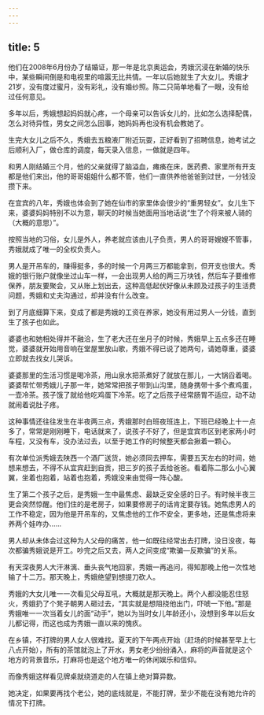 ```yaml
---
---
---
```

title: 5
---





他们在2008年6月份办了结婚证，那一年是北京奥运会，秀娥沉浸在新婚的快乐中，某些瞬间倒是和电视里的喧嚣无比共情。一年以后她就生了大女儿。秀娥才21岁，没有度过蜜月，没有彩礼，没有婚纱照。陈二只简单地看了一眼，没有给过任何意见。

多年以后，秀娥想起妈妈就心疼，一个母亲可以告诉女儿的，比如怎么选择配偶，怎么对待异性，男女之间怎么回事，她妈妈再也没有机会教她了。

生完大女儿之后不久，秀娥去五粮液厂附近玩耍，正好看到了招聘信息，她考试之后顺利入厂，做仓库的调度，每天录入信息，一做就是四年。

和男人刚结婚三个月，他的父亲就得了脑溢血，瘫痪在床，医药费、家里所有开支都是他们来出，他的哥哥姐姐什么都不管，他们一直供养他爸爸到过世，一分钱没攒下来。

在宜宾的八年，秀娥也体会到了她在仙市的家里体会很少的“重男轻女”。女儿生下来，婆婆妈妈特别不以为意，聊天的时候当她面用当地话说“生了个将来被人骑的（大概的意思）”。

按照当地的习俗，女儿是外人，养老就应该由儿子负责，男人的哥哥嫂嫂不管事，秀娥就成了唯一的全权负责人。

男人是开吊车的，赚得挺多，多的时候一个月两三万都能拿到，但开支也很大。秀娥的银行账户就像坐过山车一样，一会出现男人给的两三万块钱，然后车子要维修保养，朋友要聚会，又从账上划出去，这种高低起伏好像从未顾及过孩子的生活费问题，秀娥和丈夫沟通过，却并没有什么改变。

到了月底细算下来，变成了都是秀娥的工资在养家，她没有用过男人一分钱，直到生了孩子也如此。

婆婆也和她相处得并不融洽，生了老大还在坐月子的时候，秀娥早上五点多还在睡觉，婆婆就开始用音响在堂屋里放山歌，秀娥不得已说了她两句，请她尊重，婆婆立即就去找女儿哭诉。

婆婆那里的生活习惯是喝冷茶，用山泉水把茶煮好了就放在那儿，一大锅舀着喝。婆婆帮忙带秀娥儿子那一年，她常常把孩子带到山沟里，随身携带十多个煮鸡蛋，一壶冷茶。孩子饿了就给他吃鸡蛋下冷茶。吃了之后孩子经常肠胃不适应，动不动就闹着说肚子疼。

这种事情还往往发生在半夜两三点，秀娥那时白班夜班连上，下班已经晚上十一点多了，常常是刚刚睡下，电话就来了，说孩子不好了，但是宜宾市区到老家两小时车程，又没有车，没办法过去，以至于她工作的时候整天都会揪着一颗心。

有次单位派秀娥去陕西一个酒厂送货，她必须同去押车，需要五天左右的时间，她想来想去，不得不从宜宾赶到自贡，把三岁的孩子丢给爸爸。看着陈二那么小心翼翼，坐着也抱着，站着也抱着，秀娥没来由觉得一阵心酸。

生了第二个孩子之后，是秀娥一生中最焦虑、最缺乏安全感的日子。有时候半夜三更会突然惊醒。他们住的是老房子，如果要修房子的话肯定要存钱。她焦虑男人的工作不稳定，因为他是开吊车的，又焦虑他的工作不安全，更多地，还是焦虑将来养两个娃咋办……

男人却从未体会过这种为人父母的痛苦，他一如既往经常出去打牌，没日没夜，每次都骗秀娥说是开工。吵完之后又去，两人之间变成“欺骗—反欺骗”的关系。

有天深夜男人大汗淋漓、垂头丧气地回家，秀娥一再追问，得知那晚上他一次性地输了十二万。那天晚上，秀娥绝望到想提刀砍人。

秀娥的大女儿唯一一次看见父母互吼，大概就是那天晚上。两个人都没能忍住怒火，秀娥扔了个凳子朝男人砸过去，“其实就是想阻挠他出门，吓唬一下他。”那是秀娥唯一一次当着女儿的面“动手”，她以为当时女儿年龄还小，没想到多年以后女儿都记得，而这也成为秀娥一直以来的愧疚。

在乡镇，不打牌的男人女人很难找。夏天的下午两点开始（赶场的时候甚至早上七八点开始），所有的茶馆就泡上了开水，男女老少纷纷涌入，麻将的声音就是这个地方的背景音乐，打麻将也是这个地方唯一的休闲娱乐和信仰。

而像秀娥这样看见牌桌就绕道走的人在镇上绝对算异数。

她决定，如果要再找个老公，她的底线就是，不能打牌，至少不能在没有她允许的情况下打牌。